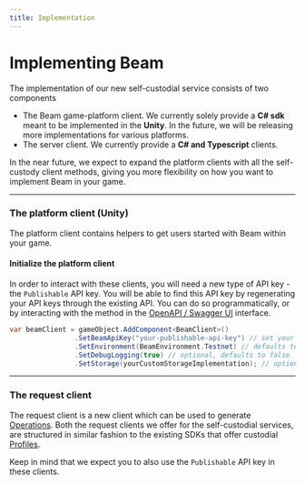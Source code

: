 ```yaml
---
title: Implementation
---
```



# Implementing Beam

The implementation of our new self-custodial service consists of two components

- The Beam game-platform client. We currently solely provide a **C# sdk** meant to be implemented in the **Unity**. In the future, we will be releasing more implementations for various platforms.
- The server client. We currently provide a **C# and Typescript** clients.

In the near future, we expect to expand the platform clients with all the self-custody client methods, giving you more flexibility on how you want to implement Beam in your game.

---

### The platform client (Unity)

The platform client contains helpers to get users started with Beam within your game.

<Cards>
  <Card
    icon="✅ "
    title="Unity"
    href="https://github.com/Merit-Circle/beam-client-unity"
  />
</Cards>

#### Initialize the platform client

In order to interact with these clients, you will need a new type of API key - the `Publishable` API key. You will be able to find this API key by regenerating your API keys through the existing API. You can do so programmatically, or by interacting with the method in the [OpenAPI / Swagger UI](https://api.testnet.onbeam.com/api/automation#/Game/regenerateApiKeys) interface.


```csharp
var beamClient = gameObject.AddComponent<BeamClient>()
                .SetBeamApiKey("your-publishable-api-key") // set your Publishable(!) API key
                .SetEnvironment(BeamEnvironment.Testnet) // defaults to Testnet
                .SetDebugLogging(true) // optional, defaults to false
                .SetStorage(yourCustomStorageImplementation); // optional, defaults to PlayerPrefs storage;
```

---

### The request client

The request client is a new client which can be used to generate [Operations](/service/operations/introduction). Both the request clients we offer for the self-custodial services, are structured in similar fashion to the existing SDKs that offer custodial [Profiles](/service/profiles/introduction).

Keep in mind that we expect you to also use the `Publishable` API key in these clients.

<Cards>
  <Card
    icon="✅ "
    title="Typescript"
    href="https://www.npmjs.com/package/@onbeam/player-api-client"
  />
  <Card
    icon="✅ "
    title="C# (RestSharp)"
    href="https://www.nuget.org/packages/BeamSelfCustody"
  />
</Cards>